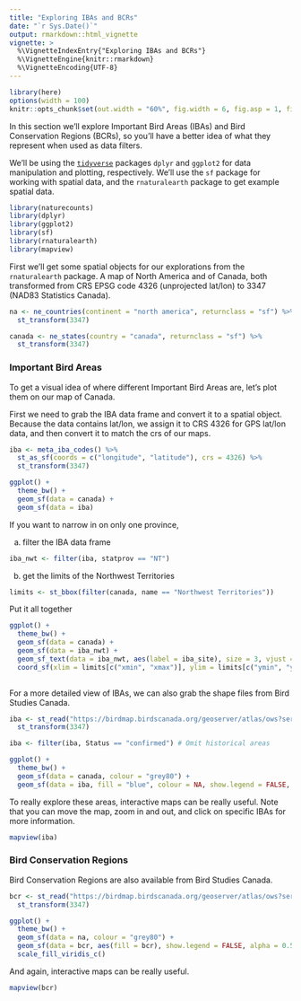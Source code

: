 ```yaml
---
title: "Exploring IBAs and BCRs"
date: "`r Sys.Date()`"
output: rmarkdown::html_vignette
vignette: >
  %\VignetteIndexEntry{"Exploring IBAs and BCRs"}
  %\VignetteEngine{knitr::rmarkdown}
  %\VignetteEncoding{UTF-8}
---
```


```r
library(here)
options(width = 100)
knitr::opts_chunk$set(out.width = "60%", fig.width = 6, fig.asp = 1, fig.align = "center")
```


In this section we'll explore Important Bird Areas (IBAs) and Bird Conservation Regions (BCRs), so you'll have a better idea of what they represent when used as data filters.

We'll be using the [`tidyverse`](http://tidyverse.org) packages `dplyr` and `ggplot2` for data manipulation and plotting, respectively. We'll use the `sf` package for working with spatial data, and the `rnaturalearth` package to get example spatial data.

```r
library(naturecounts)
library(dplyr)
library(ggplot2)
library(sf)
library(rnaturalearth)
library(mapview)
```

First we'll get some spatial objects for our explorations from the `rnaturalearth` package. A map of North America and of Canada, both transformed from CRS EPSG code 4326 (unprojected lat/lon) to 3347 (NAD83 Statistics Canada).

```r
na <- ne_countries(continent = "north america", returnclass = "sf") %>%
  st_transform(3347)

canada <- ne_states(country = "canada", returnclass = "sf") %>%
  st_transform(3347)
```

### Important Bird Areas
To get a visual idea of where different Important Bird Areas are, let's plot them on our map of Canada.

First we need to grab the IBA data frame and convert it to a spatial object. Because the data contains lat/lon, we assign it to CRS 4326 for GPS lat/lon data, and then convert it to match the crs of our maps.

```r
iba <- meta_iba_codes() %>%
  st_as_sf(coords = c("longitude", "latitude"), crs = 4326) %>%
  st_transform(3347)

ggplot() +
  theme_bw() +
  geom_sf(data = canada) +
  geom_sf(data = iba)
```

If you want to narrow in on only one province,

a) filter the IBA data frame

```r
iba_nwt <- filter(iba, statprov == "NT")
```

b) get the limits of the Northwest Territories

```r
limits <- st_bbox(filter(canada, name == "Northwest Territories"))
```

Put it all together
```r
ggplot() + 
  theme_bw() +
  geom_sf(data = canada) +
  geom_sf(data = iba_nwt) +
  geom_sf_text(data = iba_nwt, aes(label = iba_site), size = 3, vjust = -0.5) +
  coord_sf(xlim = limits[c("xmin", "xmax")], ylim = limits[c("ymin", "ymax")])
                               
```

For a more detailed view of IBAs, we can also grab the shape files from Bird Studies Canada.

```r
iba <- st_read("https://birdmap.birdscanada.org/geoserver/atlas/ows?service=WFS&version=1.0.0&request=GetFeature&typeName=atlas:iba&outputFormat=application%2Fjson") %>%
  st_transform(3347)

iba <- filter(iba, Status == "confirmed") # Omit historical areas

ggplot() +
  theme_bw() +
  geom_sf(data = canada, colour = "grey80") +
  geom_sf(data = iba, fill = "blue", colour = NA, show.legend = FALSE, alpha = 0.5)
```

To really explore these areas, interactive maps can be really useful. Note that you can move the map, zoom in and out, and click on specific IBAs for more information.

```r
mapview(iba)
```

### Bird Conservation Regions

Bird Conservation Regions are also available from Bird Studies Canada.

```r
bcr <- st_read("https://birdmap.birdscanada.org/geoserver/atlas/ows?service=WFS&version=1.0.0&request=GetFeature&typeName=atlas:bcr&outputFormat=application%2Fjson") %>%
  st_transform(3347)

ggplot() +
  theme_bw() +
  geom_sf(data = na, colour = "grey80") +
  geom_sf(data = bcr, aes(fill = bcr), show.legend = FALSE, alpha = 0.5) +
  scale_fill_viridis_c()
```

And again, interactive maps can be really useful.

```r
mapview(bcr)
```